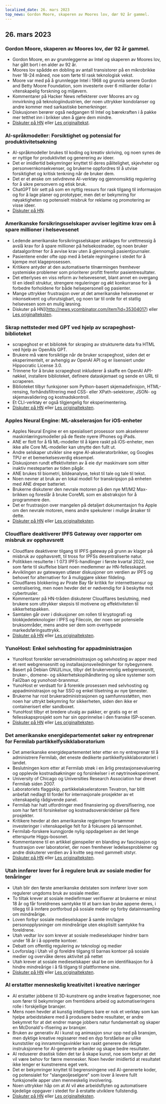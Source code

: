 ```yaml
---
localized_date: 26. mars 2023
top_news: Gordon Moore, skaperen av Moores lov, dør 92 år gammel.
---
```




<CallToAction />

<Steps>

## 26. mars 2023

### Gordon Moore, skaperen av Moores lov, dør 92 år gammel.

- Gordon Moore, en av grunnleggerne av Intel og skaperen av Moores lov, har gått bort i en alder av 92 år.
- Moores lov spådde en dobling av antall transistorer på en mikrobrikke hver 18-24 måned, noe som førte til rask teknologisk vekst.
- Moore var med på å grunnlegge Intel i 1968 og grunnla senere Gordon and Betty Moore Foundation, som investerte over 6 milliarder dollar i vitenskapelig forskning og miljøvern.
- Kommentarer på Hacker News reflekterer over Moores arv og innvirkning på teknologiindustrien, der noen uttrykker kondolanser og andre kommer med sarkastiske bemerkninger.
- Diskusjonen berører også nedgangen til Intel og bærekraften i å pakke mer tetthet inn i brikker uten å gjøre dem mindre.
- [Diskuter på HN](http://news.ycombinator.com/item?id=35297420) eller [Les originaltekst](https://www.moore.org/article-detail?newsUrlName=in-memoriam-gordon-moore-1929-2023).

### AI-språkmodeller: Forsiktighet og potensial for produktivitetsøkning

- AI-språkmodeller brukes til koding og kreativ skriving, og noen synes de er nyttige for produktivitet og generering av ideer.
- Det er imidlertid bekymringer knyttet til deres pålitelighet, skjevheter og personvernkonsekvenser, og brukerne oppfordres til å utvise forsiktighet og kritisk tenkning når de bruker dem.
- Det er et ønske om selvdrevne AI-verktøy og gjennomsiktig regulering for å sikre personvern og etisk bruk.
- ChatGPT blir sett på som en nyttig ressurs for rask tilgang til informasjon og for å lage planer og prototyper, men det er bekymring for nøyaktigheten og potensielt misbruk for reklame og promotering av visse ideer.
- [Diskuter på HN](http://news.ycombinator.com/item?id=35299071).

### Amerikanske forsikringsselskaper avviser legitime krav om å spare millioner i helsevesenet

- Ledende amerikanske forsikringsselskaper anklages for urettmessig å avslå krav for å spare millioner på helsekostnader, og noen bruker dataalgoritmer for å avvise krav uten å gjennomgå pasientjournaler.
- Pasientene ender ofte opp med å betale regningene i stedet for å kjempe mot klageprosessen.
- Kritikere antyder at den automatiserte tilnærmingen fremhever systemiske problemer som prioriterer profitt fremfor pasientresultater.
- Det etterlyses en viss reform av helsevesenet, blant annet en overgang til en ideell struktur, strengere reguleringer og økt konkurranse for å forbedre forholdene for både helsepersonell og pasienter.
- Mange uttrykker frustrasjon over at det amerikanske helsevesenet er inkonsekvent og uforutsigbart, og noen tar til orde for et statlig helsevesen som en mulig løsning.
- Diskuter på HN](http://news.ycombinator.com/item?id=35304017) eller [Les originalteksten](https://www.propublica.org/article/cigna-pxdx-medical-health-insurance-rejection-claims).

### Skrap nettsteder med GPT ved hjelp av scrapeghost-biblioteket

- scrapeghost er et bibliotek for skraping av strukturerte data fra HTML ved hjelp av OpenAIs GPT.
- Brukere må være forsiktige når de bruker scrapeghost, siden det er eksperimentelt, er avhengig av OpenAI API og er lisensiert under Hippocratic License 3.0.
- Trinnene for å bruke scrapeghost inkluderer å skaffe en OpenAI API-nøkkel, installere biblioteket, definere dataskjemaet og sende en URL til scraperen.
- Biblioteket tilbyr funksjoner som Python-basert skjemadefinisjon, HTML-rensing, forhåndsfiltrering med CSS- eller XPath-selektorer, JSON- og skjemavalidering og kostnadskontroll.
- Et CLI-verktøy er også tilgjengelig for eksperimentering.
- [Diskuter på HN](http://news.ycombinator.com/item?id=35305655) eller [Les originalteksten](https://jamesturk.github.io/scrapeghost/).

### Apples Neural Engine: ML-akselerasjon for iOS-enheter

- Apples Neural Engine er en spesialisert prosessor som akselererer maskinlæringsmodeller på de fleste nyere iPhones og iPads.
- ANE er flott for å få ML-modeller til å kjøre raskt på iOS-enheter, men ikke alle Core ML-modeller kan utnytte den fullt ut.
- Andre selskaper utvikler sine egne AI-akseleratorbrikker, og Googles TPU er et bemerkelsesverdig eksempel.
- Diskusjonen rundt effektiviteten av å eie dyr maskinvare som sitter inaktiv mesteparten av tiden pågår.
- ANE brukes til biometri, bildeanalyse, tekst til tale og tale til tekst.
- Noen nevner at bruk av en lokal modell for transkripsjon på enheten med ANE dreper batteriet.
- Brukerne diskuterer den nevrale motoren på den nye M1/M2 Max-brikken og foreslår å bruke CoreML som en abstraksjon for å programmere den.
- Det er frustrasjon over mangelen på detaljert dokumentasjon fra Apple om den nevrale motoren, mens andre spekulerer i mulige årsaker til dette.
- [Diskuter på HN](http://news.ycombinator.com/item?id=35301447) eller [Les originalteksten](https://github.com/hollance/neural-engine).

### Cloudflare deaktiverer IPFS Gateway over rapporter om misbruk av opphavsrett

- Cloudflare deaktiverer tilgang til IPFS gateway på grunn av klager på misbruk av opphavsrett, til tross for IPFSs desentraliserte natur.
- Politikken resulterte i 1 073 IPFS-handlinger i første kvartal 2022, noe som førte til skuffelse blant noen medlemmer av HN-fellesskapet.
- Avviklingen av gatewayen utløser diskusjoner om verdien av IPFS og behovet for alternativer for å muliggjøre sikker fildeling.
- Cloudflares blokkering av Pirate Bay får kritikk for internettsensur og sentralisering, men noen hevder det er nødvendig for å beskytte mot cybertrusler.
- Kommentarer på HN-tråden diskuterer Cloudflares beslutning, med brukere som uttrykker skepsis til motivene og effektiviteten til sikkerhetspakken.
- Samtalen går over i diskusjoner om rollen til kryptografi og blokkjedeteknologier i IPFS og Filecoin, der noen ser potensielle bruksområder, mens andre ser dem som overhypede markedsføringsuttrykk.
- [Diskuter på HN](http://news.ycombinator.com/item?id=35300200) eller [Les originalteksten](https://torrentfreak.com/cloudflare-disables-access-to-pirated-content-on-its-ipfs-gateway-230324/).

### YunoHost: Enkel selvhosting for appadministrasjon

- YunoHost forenkler serveradministrasjon og selvhosting av apper med et rent webgrensesnitt og installasjonsveiledninger for nybegynnere.
- Basert på Debian GNU/Linux, tilbyr det brukervennlig webgrensesnitt, bruker-, domene- og sikkerhetskopihåndtering og sikre systemer som Fail2ban og yunohost-brannmur.
- YunoHost er verdsatt for å forenkle prosessen med selvhosting og appadministrasjon og har SSO og enkel tilsetning av nye tjenester.
- Brukerne har rost brukeradministrasjonen og samfunnsstøtten, men noen har uttrykt bekymring for sikkerheten, siden den ikke er containerisert eller sandboxet.
- YunoHost tilbyr et bredere utvalg av pakker, er gratis og er et fellesskapsprosjekt som har sin opprinnelse i den franske ISP-scenen.
- [Diskuter på HN](http://news.ycombinator.com/item?id=35300482) eller [Les originalteksten](https://yunohost.org).

### Det amerikanske energidepartementet søker ny entreprenør for Fermilab partikkelfysikklaboratorium

- Det amerikanske energidepartementet leter etter en ny entreprenør til å administrere Fermilab, det eneste dedikerte partikkelfysikklaboratoriet i landet.
- Beslutningen kom etter at Fermilab strøk i en årlig prestasjonsevaluering og opplevde kostnadsøkninger og forsinkelser i et nøytrinoeksperiment.
- University of Chicago og Universities Research Association har drevet Fermilab siden 2007.
- Laboratoriets flaggskip, partikkelakseleratoren Tevatron, har blitt anbefalt nedlagt til fordel for internasjonale prosjekter av et vitenskapelig rådgivende panel.
- Fermilab har hatt utfordringer med finansiering og diversifisering, noe som har ført til forsinkelser og kostnadsoverskridelser på flere prosjekter.
- Kritikere hevder at den amerikanske regjeringen forsømmer investeringer i vitenskapelige felt for å fokusere på lønnsomhet.
- Fermilab-forskere kunngjorde nylig oppdagelsen av det lenge etterspurte Higgs-bosonet.
- Kommentarene til en artikkel gjenspeiler en blanding av fascinasjon og frustrasjon over laboratoriet, der noen fremhever ledelsesproblemer og andre diskuterer verdien av å kvitte seg med gammelt utstyr.
- [Diskuter på HN](http://news.ycombinator.com/item?id=35303391) eller [Les originalteksten](https://www.science.org/content/article/major-shake-coming-fermilab-troubled-u-s-particle-physics-center).

### Utah innfører lover for å regulere bruk av sosiale medier for tenåringer

- Utah blir den første amerikanske delstaten som innfører lover som regulerer ungdoms bruk av sosiale medier.
- To tiltak krever at sosiale mediefirmaer verifiserer at brukerne er minst 18 år og får foreldrenes samtykke til at barn kan bruke appene deres, i tillegg til å innføre portforbud på sosiale medier og forby datainnsamling om mindreårige.
- Loven forbyr sosiale medieselskaper å samle inn/lagre personopplysninger om mindreårige uten eksplisitt samtykke fra foreldrene.
- Utah vedtar lov som krever at sosiale medieselskaper hindrer barn under 18 år i å opprette kontoer.
- Debatt om offentlig regulering av teknologi og medier
- Lovforslag i Utah vil gi foreldre tilgang til barnas kontoer på sosiale medier og overvåke deres aktivitet på nettet
- Utah krever at sosiale medieselskaper skal be om identifikasjon for å hindre mindreårige i å få tilgang til plattformene sine.
- [Diskuter på HN](http://news.ycombinator.com/item?id=35307647) eller [Les originalteksten](https://www.bbc.com/news/world-us-canada-65060733).

### AI erstatter menneskelig kreativitet i kreative næringer

- AI erstatter jobbene til 3D-kunstnere og andre kreative fagpersoner, noe som fører til bekymringer om fremtidens arbeid og automatiseringens rolle i forskjellige bransjer.
- Mens noen hevder at kunstig intelligens bare er nok et verktøy som kan hjelpe arbeidstakere med å produsere bedre resultater, er andre bekymret for at det endrer mange jobbers natur fundamentalt og skaper en McDonald's-ifisering av bransjer.
- Bruken av generativ AI i kunst og animasjon snur opp ned på bransjen, men dyktige kreative regissører med en dyp forståelse av ulike kunststiler og innrammingsvinkler kan raskt generere de riktige instruksjonene for AI-genererte arbeider og skape bedre resultater.
- AI reduserer drastisk tiden det tar å skape kunst, noe som betyr at det vil være behov for færre mennesker. Noen hevder imidlertid at resultatet ikke lenger er kunstnerens eget verk.
- Det er bekymringer knyttet til begrensningene ved AI-genererte koder, og potensialet for "slangeoljeselgere" som lover å levere fullt funksjonelle apper uten menneskelig involvering.
- Noen uttrykker håp om at AI vil øke arbeidsflyten og automatisere kjedelige oppgaver i stedet for å erstatte utviklere fullstendig.
- [Diskuter på HN](http://news.ycombinator.com/item?id=35308498) eller [Les originalteksten](https://reddit.com/r/blender/comments/121lhfq/i_lost_everything_that_made_me_love_my_job/).

</Steps>
